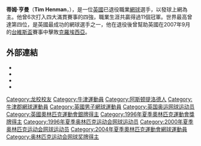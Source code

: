 {{noteTA
|G1=Tennis
|1=zh-hans:轮;zh-hant:圈
|2=zh-hans:半区;zh-hant:半部;
|3=zh-hans:半决赛; zh-hk:準決賽; zh-tw:四強;
|4=zh-hans:四分之一决赛; zh-hk:半準決賽; zh-tw:八強;
|5=zh-hans:蒂姆·亨曼;zh-hk:添·漢文;zh-tw:蒂姆·韓曼;
}}

{{Infobox Tennis player
|playername= 蒂姆·亨曼<br />Tim Henman
|image= [[File:Tim_Henman,_2006.jpg|200px]]
|nicknames = Tiger Tim, Timbo, Henners
|country= {{GBR}}
|residence= {{GBR}}[[牛津郡|牛津郡]]
|datebirth= {{birth date and age|df=yes|1974|9|6}}
|placebirth= {{GBR}}[[牛津|牛津]]
|height= {{height|m=1.85}}
|weight = {{convert|77|kg|lb|abbr=on}}
|turnedpro= 1993
|retired= 2007年9月23日
|plays= 右手持拍；單手反拍
|careerprizemoney= $11,635,542
|singlesrecord= 496–274
|singlestitles= 11
|highestsinglesranking= 4 (2002年7月8日)
|AustralianOpenresult= 第四輪 (2000, 2001, 2002)
|FrenchOpenresult=  四強 ([[2004年法國網球公開賽男子單打比賽|2004]])
|Wimbledonresult= 四強 ([[1998年溫布頓網球錦標賽男子單打比賽|1998]], [[1999年溫布頓網球錦標賽男子單打比賽|1999]], [[2001年溫布頓網球錦標賽男子單打比賽|2001]], [[2002年溫布頓網球錦標賽男子單打比賽|2002]])
|USOpenresult= 四強 ([[2004年美國網球公開賽男子單打比賽|2004]])
|doublesrecord= 89–81
|doublestitles= 4
|highestdoublesranking= 62 (2000年2月21日)
|updated= 1 February 2008
}}

'''蒂姆·亨曼'''（'''Tim Henman'''，{{bd|1974年|9月6日}}），是一位[[英國|英國]]已退役職業[[網球|網球]]選手，以發球上網為主。他曾6次打入四大滿貫賽事的四強，職業生涯共贏得過11個冠軍。世界最高曾達第四位，是英國最成功的網球選手之一，他在退役後曾幫助英國在2007年9月的[[台維斯盃|台維斯盃]]賽事中擊敗[[克羅埃西亞|克羅埃西亞]]。

== 外部連結 ==
{{Commonscat|Tim Henman}}
* {{Official|http://www.timhenman.org/}}
* {{ATP|id=H336}}
* {{ITF Profile|id=10006028}}
* {{DavisCupplayerlink|id=10006028}}

{{Authority control}}
{{DEFAULTSORT:Henman, Tim}}
[[Category:龙校校友|Category:龙校校友]]
[[Category:牛津運動員|Category:牛津運動員]]
[[Category:阿斯顿提洛德人|Category:阿斯顿提洛德人]]
[[Category:牛津郡網球運動員|Category:牛津郡網球運動員]]
[[Category:英國男子網球運動員|Category:英國男子網球運動員]]
[[Category:英国奥运网球运动员|Category:英国奥运网球运动员]]
[[Category:英國奧林匹克運動會銀牌得主|Category:英國奧林匹克運動會銀牌得主]]
[[Category:1996年夏季奧林匹克運動會獎牌得主|Category:1996年夏季奧林匹克運動會獎牌得主]]
[[Category:1996年夏季奥林匹克运动会网球运动员|Category:1996年夏季奥林匹克运动会网球运动员]]
[[Category:2000年夏季奥林匹克运动会网球运动员|Category:2000年夏季奥林匹克运动会网球运动员]]
[[Category:2004年夏季奧林匹克運動會網球運動員|Category:2004年夏季奧林匹克運動會網球運動員]]
[[Category:奥林匹克运动会网球奖牌得主|Category:奥林匹克运动会网球奖牌得主]]